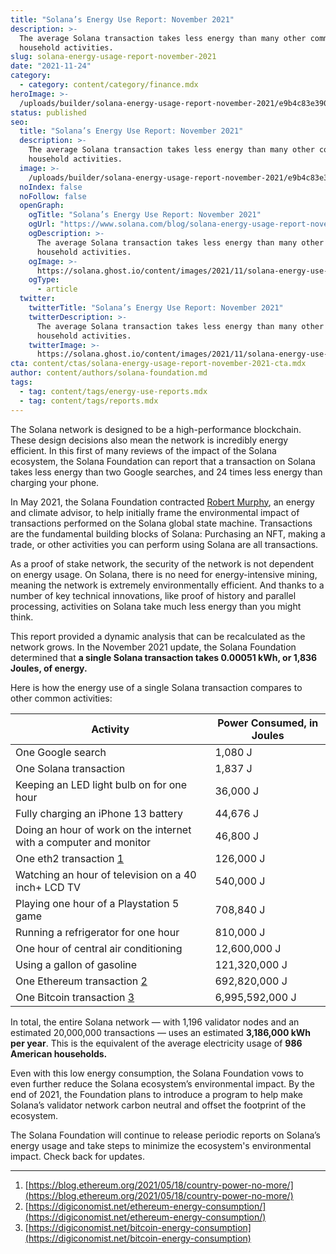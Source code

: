 ```yaml
---
title: "Solana’s Energy Use Report: November 2021"
description: >-
  The average Solana transaction takes less energy than many other common
  household activities.
slug: solana-energy-usage-report-november-2021
date: "2021-11-24"
category:
  - category: content/category/finance.mdx
heroImage: >-
  /uploads/builder/solana-energy-usage-report-november-2021/e9b4c83e390849ca9c3631cd22422ffc.png
status: published
seo:
  title: "Solana’s Energy Use Report: November 2021"
  description: >-
    The average Solana transaction takes less energy than many other common
    household activities.
  image: >-
    /uploads/builder/solana-energy-usage-report-november-2021/e9b4c83e390849ca9c3631cd22422ffc.png
  noIndex: false
  noFollow: false
  openGraph:
    ogTitle: "Solana’s Energy Use Report: November 2021"
    ogUrl: "https://www.solana.com/blog/solana-energy-usage-report-november-2021"
    ogDescription: >-
      The average Solana transaction takes less energy than many other common
      household activities.
    ogImage: >-
      https://solana.ghost.io/content/images/2021/11/solana-energy-use-november-2021.png
    ogType:
      - article
  twitter:
    twitterTitle: "Solana’s Energy Use Report: November 2021"
    twitterDescription: >-
      The average Solana transaction takes less energy than many other common
      household activities.
    twitterImage: >-
      https://solana.ghost.io/content/images/2021/11/solana-energy-use-november-2021.png
cta: content/ctas/solana-energy-usage-report-november-2021-cta.mdx
author: content/authors/solana-foundation.md
tags:
  - tag: content/tags/energy-use-reports.mdx
  - tag: content/tags/reports.mdx
---
```


The Solana network is designed to be a high-performance blockchain. These design decisions also mean the network is incredibly energy efficient. In this first of many reviews of the impact of the Solana ecosystem, the Solana Foundation can report that a transaction on Solana takes less energy than two Google searches, and 24 times less energy than charging your phone.

In May 2021, the Solana Foundation contracted [Robert Murphy](http://othersphere.io/?ref=solana.ghost.io), an energy and climate advisor, to help initially frame the environmental impact of transactions performed on the Solana global state machine. Transactions are the fundamental building blocks of Solana: Purchasing an NFT, making a trade, or other activities you can perform using Solana are all transactions.

As a proof of stake network, the security of the network is not dependent on energy usage. On Solana, there is no need for energy-intensive mining, meaning the network is extremely environmentally efficient. And thanks to a number of key technical innovations, like proof of history and parallel processing, activities on Solana take much less energy than you might think.

This report provided a dynamic analysis that can be recalculated as the network grows. In the November 2021 update, the Solana Foundation determined that **a single Solana transaction takes 0.00051 kWh, or 1,836 Joules, of energy.**

Here is how the energy use of a single Solana transaction compares to other common activities:

| Activity                                                          | Power Consumed, in Joules |
| ----------------------------------------------------------------- | ------------------------- |
| One Google search                                                 | 1,080 J                   |
| One Solana transaction                                            | 1,837 J                   |
| Keeping an LED light bulb on for one hour                         | 36,000 J                  |
| Fully charging an iPhone 13 battery                               | 44,676 J                  |
| Doing an hour of work on the internet with a computer and monitor | 46,800 J                  |
| One eth2 transaction [1](#footnotes)                              | 126,000 J                 |
| Watching an hour of television on a 40 inch+ LCD TV               | 540,000 J                 |
| Playing one hour of a Playstation 5 game                          | 708,840 J                 |
| Running a refrigerator for one hour                               | 810,000 J                 |
| One hour of central air conditioning                              | 12,600,000 J              |
| Using a gallon of gasoline                                        | 121,320,000 J             |
| One Ethereum transaction [2](#footnotes)                          | 692,820,000 J             |
| One Bitcoin transaction [3](#footnotes)                           | 6,995,592,000 J           |

In total, the entire Solana network — with 1,196 validator nodes and an estimated 20,000,000 transactions — uses an estimated **3,186,000 kWh per year**. This is the equivalent of the average electricity usage of **986 American households.**

Even with this low energy consumption, the Solana Foundation vows to even further reduce the Solana ecosystem’s environmental impact. By the end of 2021, the Foundation plans to introduce a program to help make Solana’s validator network carbon neutral and offset the footprint of the ecosystem.

The Solana Foundation will continue to release periodic reports on Solana’s energy usage and take steps to minimize the ecosystem's environmental impact. Check back for updates.

---

<footnotes />

1.  [https://blog.ethereum.org/2021/05/18/country-power-no-more/](https://blog.ethereum.org/2021/05/18/country-power-no-more/)
2.  [https://digiconomist.net/ethereum-energy-consumption/](https://digiconomist.net/ethereum-energy-consumption/)
3.  [https://digiconomist.net/bitcoin-energy-consumption](https://digiconomist.net/bitcoin-energy-consumption)
